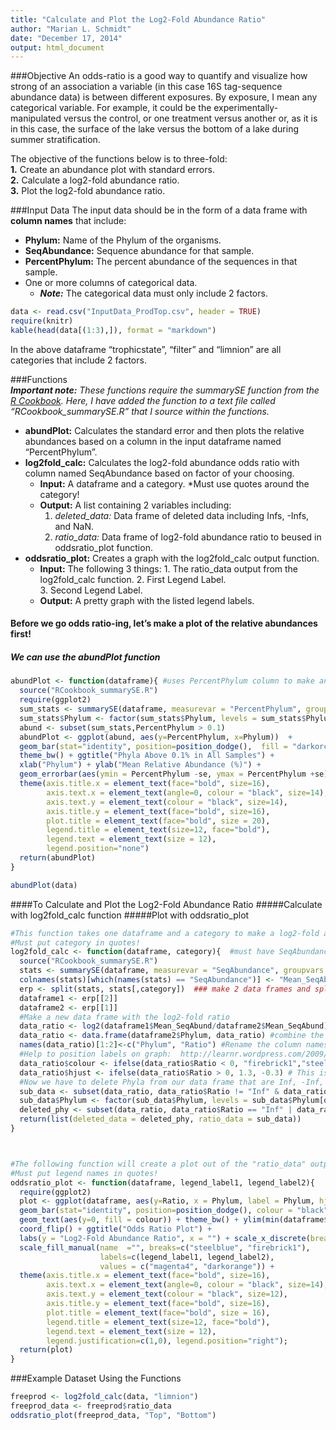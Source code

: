 ```yaml
---
title: "Calculate and Plot the Log2-Fold Abundance Ratio"
author: "Marian L. Schmidt"
date: "December 17, 2014"
output: html_document
---
```


###Objective
An odds-ratio is a good way to quantify and visualize how strong of an association a variable (in this case 16S tag-sequence abundance data) is between different exposures.  By exposure, I mean any categorical variable.  For example, it could be the experimentally-manipulated versus the control, or one treatment versus another or, as it is in this case, the surface of the lake versus the bottom of a lake during summer stratification.

The objective of the functions below is to three-fold:  
    **1.**  Create an abundance plot with standard errors.  
    **2.**  Calculate a log2-fold abundance ratio.  
    **3.**  Plot the log2-fold abundance ratio.  

###Input Data
The input data should be in the form of a data frame with **column names** that include: 

+ **Phylum:** Name of the Phylum of the organisms. 
+ **SeqAbundance:**  Sequence abundance for that sample.  
+ **PercentPhylum:** The percent abundance of the sequences in that sample.
+ One or more columns of categorical data. 
    + _**Note:**_ The categorical data must only include 2 factors.  
       
       
```r
data <- read.csv("InputData_ProdTop.csv", header = TRUE)
require(knitr)
kable(head(data[(1:3),]), format = "markdown")
```

In the above dataframe "trophicstate", "filter" and "limnion" are all categories that include 2 factors.

###Functions  
_**Important note:** These functions require the summarySE function from the [R Cookbook](http://www.cookbook-r.com/Graphs/Plotting_means_and_error_bars_(ggplot2)/).  Here, I have added the function to a text file called "RCookbook_summarySE.R" that I source within the functions._ 


+ **abundPlot:** Calculates the standard error and then plots the relative abundances based on a column in the input dataframe named "PercentPhylum". 
+ **log2fold_calc:**  Calculates the log2-fold abundance odds ratio with column named SeqAbundance based on factor of your choosing.  
    + **Input:** A dataframe and a category.  *Must use quotes around the category!
    + **Output:** A list containing 2 variables including: 
        1. *deleted_data:* Data frame of deleted data including Infs, -Infs, and NaN.  
        2. *ratio_data:* Data frame of log2-fold abundance ratio to beused in oddsratio_plot function.
+ **oddsratio_plot:**  Creates a graph with the log2fold_calc output function.  
    + **Input:**  The following 3 things:
          1. The ratio_data output from the log2fold_calc function. 
          2. First Legend Label.  
          3. Second Legend Label.  
    + **Output:** A pretty graph with the listed legend labels.


####  Before we go odds ratio-ing, let's make a plot of the relative abundances first!
##### We can use the abundPlot function
```r
abundPlot <- function(dataframe){ #uses PercentPhylum column to make an abundance plot
  source("RCookbook_summarySE.R")
  require(ggplot2)
  sum_stats <- summarySE(dataframe, measurevar = "PercentPhylum", groupvars = "Phylum") #sum_stats is a data frame for the relative abundance figure
  sum_stats$Phylum <- factor(sum_stats$Phylum, levels = sum_stats$Phylum[order(sum_stats$PercentPhylum)])  #Order by the SeqAbundance
  abund <- subset(sum_stats,PercentPhylum > 0.1)
  abundPlot <- ggplot(abund, aes(y=PercentPhylum, x=Phylum))  +
  geom_bar(stat="identity", position=position_dodge(),  fill = "darkorchid3", colour = "black") +
  theme_bw() + ggtitle("Phyla Above 0.1% in All Samples") +
  xlab("Phylum") + ylab("Mean Relative Abundance (%)") +
  geom_errorbar(aes(ymin = PercentPhylum -se, ymax = PercentPhylum +se), width = 0.25) + coord_flip() +
  theme(axis.title.x = element_text(face="bold", size=16),
        axis.text.x = element_text(angle=0, colour = "black", size=14),
        axis.text.y = element_text(colour = "black", size=14),
        axis.title.y = element_text(face="bold", size=16),
        plot.title = element_text(face="bold", size = 20),
        legend.title = element_text(size=12, face="bold"),
        legend.text = element_text(size = 12),
        legend.position="none")
  return(abundPlot)
}

abundPlot(data)
```


####To Calculate and Plot the Log2-Fold Abundance Ratio
#####Calculate with log2fold_calc function
#####Plot with oddsratio_plot
```r
#This function takes one dataframe and a category to make a log2-fold abundance ratio dataframe
#Must put category in quotes!
log2fold_calc <- function(dataframe, category){  #must have SeqAbundance and Phylum columns, category column must only have 2 categories. 
  source("RCookbook_summarySE.R")
  stats <- summarySE(dataframe, measurevar = "SeqAbundance", groupvars = c(category, "Phylum"))
  colnames(stats)[which(names(stats) == "SeqAbundance")] <- "Mean_SeqAbundance"  #Change column name to represent what value really is
  erp <- split(stats, stats[,category])  ### make 2 data frames and split the 2  
  dataframe1 <- erp[[2]]
  dataframe2 <- erp[[1]]  
  #Make a new data frame with the log2-fold ratio
  data_ratio <- log2(dataframe1$Mean_SeqAbund/dataframe2$Mean_SeqAbund) #creates a vector with log2 values
  data_ratio <- data.frame(dataframe2$Phylum, data_ratio) #combine the Phylum names with it
  names(data_ratio)[1:2]<-c("Phylum", "Ratio") #Rename the column names to better represent
  #Help to position labels on graph:  http://learnr.wordpress.com/2009/06/01/ggplot2-positioning-of-barplot-category-labels/
  data_ratio$colour <- ifelse(data_ratio$Ratio < 0, "firebrick1","steelblue") #Adds a column with 2 colors for easy plotting
  data_ratio$hjust <- ifelse(data_ratio$Ratio > 0, 1.3, -0.3) # This is where the labels on the Y axis of the plot will be placed
  #Now we have to delete Phyla from our data frame that are Inf, -Inf, or NaN
  sub_data <- subset(data_ratio, data_ratio$Ratio != "Inf" & data_ratio$Ratio != "-Inf" & data_ratio$Ratio != "NaN")
  sub_data$Phylum <- factor(sub_data$Phylum, levels = sub_data$Phylum[order(sub_data$Ratio)])
  deleted_phy <- subset(data_ratio, data_ratio$Ratio == "Inf" | data_ratio$Ratio == "-Inf" | data_ratio$Ratio == "NaN")
  return(list(deleted_data = deleted_phy, ratio_data = sub_data))
}



#The following function will create a plot out of the "ratio_data" output from the log2fold_calc function above.
#Must put legend names in quotes!
oddsratio_plot <- function(dataframe, legend_label1, legend_label2){
  require(ggplot2)
  plot <- ggplot(dataframe, aes(y=Ratio, x = Phylum, label = Phylum, hjust=hjust, fill = colour)) + 
  geom_bar(stat="identity", position=position_dodge(), colour = "black") +
  geom_text(aes(y=0, fill = colour)) + theme_bw() + ylim(min(dataframe$Ratio),max(dataframe$Ratio)) +
  coord_flip() + ggtitle("Odds Ratio Plot") + 
  labs(y = "Log2-Fold Abundance Ratio", x = "") + scale_x_discrete(breaks = NULL) +
  scale_fill_manual(name  ="", breaks=c("steelblue", "firebrick1"), 
                    labels=c(legend_label1, legend_label2),
                    values = c("magenta4", "darkorange")) +
  theme(axis.title.x = element_text(face="bold", size=16),
        axis.text.x = element_text(angle=0, colour = "black", size=14),
        axis.text.y = element_text(colour = "black", size=12),
        axis.title.y = element_text(face="bold", size=16),
        plot.title = element_text(face="bold", size = 16),
        legend.title = element_text(size=12, face="bold"),
        legend.text = element_text(size = 12),
        legend.justification=c(1,0), legend.position="right"); 
  return(plot)
}
```



###Example Dataset Using the Functions
```r
freeprod <- log2fold_calc(data, "limnion")
freeprod_data <- freeprod$ratio_data
oddsratio_plot(freeprod_data, "Top", "Bottom")
```

